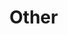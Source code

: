 # Other


<!-- ## Equations -->

<!-- Here is an equation. -->

<!-- \begin{equation}  -->
<!--   f\left(k\right) = \binom{n}{k} p^k\left(1-p\right)^{n-k} -->
<!--   (\#eq:binom) -->
<!-- \end{equation}  -->

<!-- You may refer to using `\@ref(eq:binom)`, like see Equation \@ref(eq:binom). -->


<!-- ## Theorems and proofs -->

<!-- Labeled theorems can be referenced in text using `\@ref(thm:tri)`, for example, check out this smart theorem \@ref(thm:tri). -->

<!-- ::: {.theorem #tri} -->
<!-- For a right triangle, if $c$ denotes the *length* of the hypotenuse -->
<!-- and $a$ and $b$ denote the lengths of the **other** two sides, we have -->
<!-- $$a^2 + b^2 = c^2$$ -->
<!-- ::: -->

<!-- Read more here <https://bookdown.org/yihui/bookdown/markdown-extensions-by-bookdown.html>. -->

<!-- ## Callout blocks -->


<!-- The R Markdown Cookbook provides more help on how to use custom blocks to design your own callouts: https://bookdown.org/yihui/rmarkdown-cookbook/custom-blocks.html -->
